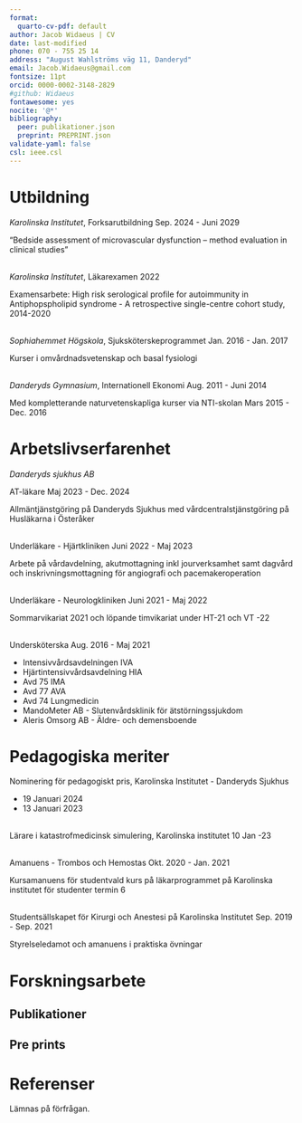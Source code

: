 ```yaml
---
format:
  quarto-cv-pdf: default
author: Jacob Widaeus | CV
date: last-modified
phone: 070 - 755 25 14
address: "August Wahlströms väg 11, Danderyd"
email: Jacob.Widaeus@gmail.com
fontsize: 11pt
orcid: 0000-0002-3148-2829
#github: Widaeus
fontawesome: yes
nocite: '@*'
bibliography: 
  peer: publikationer.json
  preprint: PREPRINT.json
validate-yaml: false
csl: ieee.csl
---
```

# Utbildning

*Karolinska Institutet*, Forksarutbildning \hfill Sep. 2024 - Juni 2029

"Bedside assessment of microvascular dysfunction – method evaluation in clinical studies"

\
*Karolinska Institutet*, Läkarexamen \hfill 2022

Examensarbete: High risk serological profile for autoimmunity in Antiphopspholipid syndrome - A retrospective single-centre cohort study, 2014-2020

\
*Sophiahemmet Högskola*, Sjuksköterskeprogrammet \hfill Jan. 2016 - Jan. 2017

Kurser i omvårdnadsvetenskap och basal fysiologi

\
*Danderyds Gymnasium*, Internationell Ekonomi \hfill Aug. 2011 - Juni 2014

Med kompletterande naturvetenskapliga kurser via NTI-skolan Mars 2015 - Dec. 2016

# Arbetslivserfarenhet

*Danderyds sjukhus AB*

AT-läkare \hfill Maj 2023 - Dec. 2024

Allmäntjänstgöring på Danderyds Sjukhus med vårdcentralstjänstgöring på Husläkarna i Österåker

\
Underläkare - Hjärtkliniken \hfill Juni 2022 - Maj 2023

Arbete på vårdavdelning, akutmottagning inkl jourverksamhet samt dagvård och inskrivningsmottagning för angiografi och pacemakeroperation

\
Underläkare - Neurologkliniken \hfill Juni 2021 - Maj 2022

Sommarvikariat 2021 och löpande timvikariat under HT-21 och VT -22

\
Undersköterska \hfill Aug. 2016 - Maj 2021

* Intensivvårdsavdelningen IVA
* Hjärtintensivvårdsavdelning HIA
* Avd 75 IMA
* Avd 77 AVA
* Avd 74 Lungmedicin
* MandoMeter AB - Slutenvårdsklinik för ätstörningssjukdom
* Aleris Omsorg AB - Äldre- och demensboende

\newpage

# Pedagogiska meriter

Nominering för pedagogiskt pris, Karolinska Institutet - Danderyds Sjukhus

* 19 Januari 2024
* 13 Januari 2023

\
Lärare i katastrofmedicinsk simulering, Karolinska institutet \hfill 10 Jan -23

\
Amanuens - Trombos och Hemostas \hfill Okt. 2020 - Jan. 2021

Kursamanuens för studentvald kurs på läkarprogrammet på Karolinska institutet för studenter termin 6

\
Studentsällskapet för Kirurgi och Anestesi på Karolinska Institutet \hfill Sep. 2019 - Sep. 2021

Styrelseledamot och amanuens i praktiska övningar

# Forskningsarbete
## Publikationer

::: {#refs-peer}
:::

## Pre prints

::: {#refs-preprint}
:::

# Referenser

Lämnas på förfrågan. 
